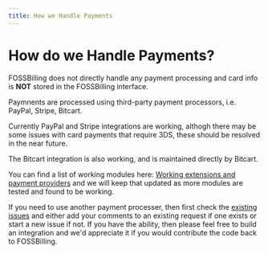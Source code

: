 ```yaml
---
title: How we Handle Payments
---
```



# <FontAwesomeIcon icon={faMoneyBillWave} /> How do we Handle Payments?

FOSSBilling does not directly handle any payment processing and card info is **NOT** stored in the FOSSBilling interface. 

Paymnents are processed using third-party payment processors, i.e. PayPal, Stripe, Bitcart.

Currently PayPal and Stripe integrations are working, althogh there may be some issues with card payments that require 3DS, these should be resolved in the near future. 

The Bitcart integration is also working, and is maintained directly by Bitcart.

You can find a list of working modules here: [Working extensions and payment providers](https://fossbilling.org/docs/extensions) and we will keep that updated as more modules are tested and found to be working. 

If you need to use another payment processer, then first check the [existing issues](https://github.com/FOSSBilling/FOSSBilling/issues) and either add your comments to an existing request if one exists or start a new issue if not. If you have the ability, then please feel free to build an integration and we'd appreciate it if you would contribute the code back to FOSSBilling. 
